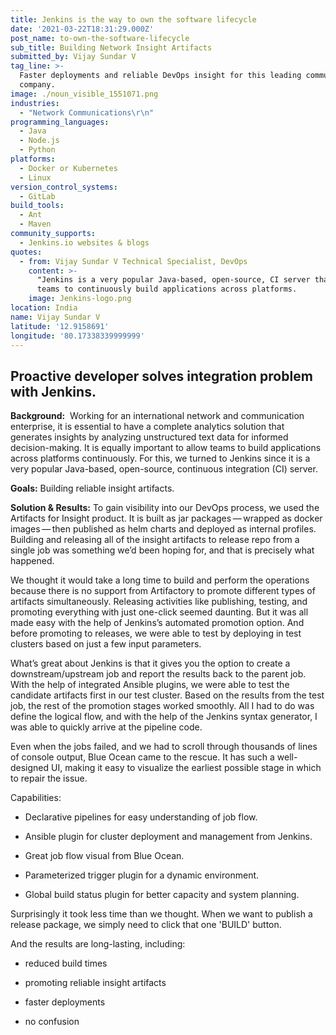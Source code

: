 ```yaml
---
title: Jenkins is the way to own the software lifecycle
date: '2021-03-22T18:31:29.000Z'
post_name: to-own-the-software-lifecycle
sub_title: Building Network Insight Artifacts
submitted_by: Vijay Sundar V
tag_line: >-
  Faster deployments and reliable DevOps insight for this leading communications
  company.
image: ./noun_visible_1551071.png
industries:
  - "Network Communications\r\n"
programming_languages:
  - Java
  - Node.js
  - Python
platforms:
  - Docker or Kubernetes
  - Linux
version_control_systems:
  - GitLab
build_tools:
  - Ant
  - Maven
community_supports:
  - Jenkins.io websites & blogs
quotes:
  - from: Vijay Sundar V Technical Specialist, DevOps
    content: >-
      "Jenkins is a very popular Java-based, open-source, CI server that allows
      teams to continuously build applications across platforms.
    image: Jenkins-logo.png
location: India
name: Vijay Sundar V
latitude: '12.9158691'
longitude: '80.17338339999999'
---
```

## Proactive developer solves integration problem with Jenkins.

**Background:**  Working for an international network and communication enterprise, it is essential to have a complete analytics solution that generates insights by analyzing unstructured text data for informed decision-making. It is equally important to allow teams to build applications across platforms continuously. For this, we turned to Jenkins since it is a very popular Java-based, open-source, continuous integration (CI) server.

**Goals:** Building reliable insight artifacts.

<Testimonal idx="0" />

**Solution & Results:** To gain visibility into our DevOps process, we used the Artifacts for Insight product. It is built as jar packages — wrapped as docker images — then published as helm charts and deployed as internal profiles. Building and releasing all of the insight artifacts to release repo from a single job was something we’d been hoping for, and that is precisely what happened.

We thought it would take a long time to build and perform the operations because there is no support from Artifactory to promote different types of artifacts simultaneously. Releasing activities like publishing, testing, and promoting everything with just one-click seemed daunting. But it was all made easy with the help of Jenkins’s automated promotion option. And before promoting to releases, we were able to test by deploying in test clusters based on just a few input parameters.

What’s great about Jenkins is that it gives you the option to create a downstream/upstream job and report the results back to the parent job. With the help of integrated Ansible plugins, we were able to test the candidate artifacts first in our test cluster. Based on the results from the test job, the rest of the promotion stages worked smoothly. All I had to do was define the logical flow, and with the help of the Jenkins syntax generator, I was able to quickly arrive at the pipeline code.

Even when the jobs failed, and we had to scroll through thousands of lines of console output, Blue Ocean came to the rescue. It has such a well-designed UI, making it easy to visualize the earliest possible stage in which to repair the issue.

Capabilities:

-   Declarative pipelines for easy understanding of job flow.

-   Ansible plugin for cluster deployment and management from Jenkins.

-   Great job flow visual from Blue Ocean.

-   Parameterized trigger plugin for a dynamic environment.

-   Global build status plugin for better capacity and system planning.

Surprisingly it took less time than we thought. When we want to publish a release package, we simply need to click that one 'BUILD' button.

And the results are long-lasting, including:

-   reduced build times

-   promoting reliable insight artifacts

-   faster deployments

-   no confusion
